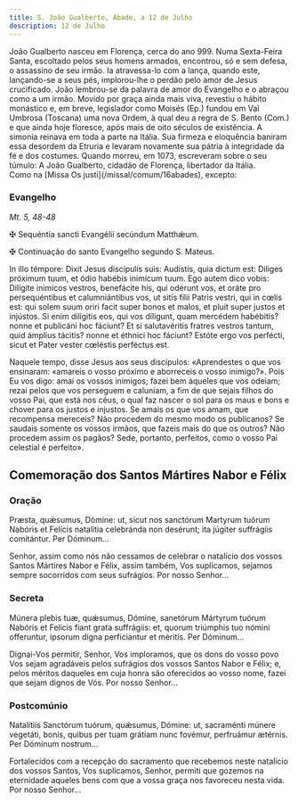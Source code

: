 ```yaml
---
title: S. João Gualberto, Abade, a 12 de Julho
description: 12 de Julho
---
```


<aside>
  João Gualberto nasceu em Florença, cerca do ano 999. Numa Sexta-Feira Santa,
  escoltado pelos seus homens armados, encontrou, só e sem defesa, o assassino
  de seu irmão. Ia atravessa-lo com a lança, quando este, lançando-se a seus
  pés, implorou-lhe o perdão pelo amor de Jesus crucificado. João lembrou-se da
  palavra de amor do Evangelho e o abraçou como a um irmão. Movido por graça
  ainda mais viva, revestiu o hábito monástico e, em breve, legislador como
  Moisés (Ep.) fundou em Val Umbrosa (Toscana) uma nova Ordem, à qual deu a
  regra de S. Bento (Com.) e que ainda hoje floresce, após mais de oito séculos
  de existência. A simonia reinava em toda a parte na Itália. Sua firmeza e
  eloquência baniram essa desordem da Etruria e levaram novamente sua pátria à
  integridade da fé e dos costumes. Quando morreu, em 1073, escreveram sobre o
  seu túmulo: A João Gualberto, cidadão de Florença, libertador da Itália.
</aside>

<aside>Como na [Missa Os justi](/missal/comum/16abades), excepto:</aside>

### Evangelho

<em>Mt. 5, 48-48</em>

<div class="side-by-side not-content">

<span class="cross text-red-500">✠</span> Sequéntia sancti Evangélii secúndum
Matthǽum.

<span class="cross text-red-500">✠</span> Continuação do santo Evangelho segundo
S. Mateus.

In illo témpore: Dixit Jesus discípulis suis: Audístis, quia dictum est: Diliges próximum tuum, et ódio habébis inimícum tuum. Ego autem dico vobis: Dilígite inimícos vestros, benefácite his, qui odérunt vos, et oráte pro persequéntibus et calumniántibus vos, ut sitis fílii Patris vestri, qui in cœlis est: qui solem suum oriri facit super bonos et malos, et pluit super justos et injústos. Si enim dilígitis eos, qui vos díligunt, quam mercédem habébitis? nonne et publicáni hoc fáciunt? Et si salutavéritis fratres vestros tantum, quid ámplius tácitis? nonne et éthnici hoc fáciunt? Estóte ergo vos perfécti, sicut et Pater vester cœléstis perféctus est.

Naquele tempo, disse Jesus aos seus discípulos: «Aprendestes o que vos ensinaram: «amareis o vosso próximo e aborreceis o vosso inimigo?». Pois Eu vos digo: amai os vossos inimigos; fazei bem àqueles que vos odeiam; rezai pelos que vos perseguem e caluniam, a fim de que sejais filhos do vosso Pai, que está nos céus, o qual faz nascer o sol para os maus e bons e chover para os justos e injustos. Se amais os que vos amam, que recompensa mereceis? Não procedem do mesmo modo os publicanos? Se saudais somente os vossos irmãos, que fazeis mais do que os outros? Não procedem assim os pagãos? Sede, portanto, perfeitos, como o vosso Pai celestial é perfeito».

</div>

## Comemoração dos Santos Mártires Nabor e Félix

### Oração

<div class="side-by-side not-content">

Præsta, quǽsumus, Dómine: ut, sicut nos sanctórum Martyrum tuórum Nabóris et Felícis natalítia celebránda non desérunt; ita júgiter suffrágiis comitántur. Per Dóminum...

Senhor, assim como nós não cessamos de celebrar o natalício dos vossos Santos Mártires Nabor e Félix, assim também, Vos suplicamos, sejamos sempre socorridos com seus sufrágios. Por nosso Senhor...

</div>

### Secreta

<div class="side-by-side not-content">

Múnera plebis tuæ, quǽsumus, Dómine, sanetórum Mártyrum tuórum Nabóris et Felícis fiant grata suffrágiis: et, quorum triúmphis tuo nómini offeruntur, ipsorum digna perficiantur et méritis. Per Dóminum...

Dignai-Vos permitir, Senhor, Vos imploramos, que os dons do vosso povo Vos sejam agradáveis pelos sufrágios dos vossos Santos Nabor e Félix; e, pelos méritos daqueles em cuja honra são oferecidos ao vosso nome, fazei que sejam dignos de Vós. Por nosso Senhor...

</div>

### Postcomúnio

<div class="side-by-side not-content">

Natalítiis Sanctórum tuórum, quǽsumus, Dómine: ut, sacraménti múnere vegetáti, bonis, quibus per tuam grátiam nunc fovémur, perfruámur ætérnis. Per Dóminum nostrum...

Fortalecidos com a recepção do sacramento que recebemos neste natalício dos vossos Santos, Vos suplicamos, Senhor, permiti que gozemos na eternidade aqueles bens com que a vossa graça nos favoreceu nesta vida. Por nosso Senhor...

</div>
